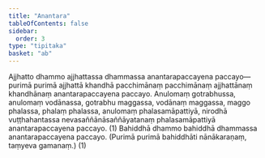 ```yaml
---
title: "Anantara"
tableOfContents: false
sidebar:
  order: 3
type: "tipitaka"
basket: "ab"
---
```



<DynamicBreadcrumb />

<Division number="32">

<Paragraph number="2821">
Ajjhatto dhammo ajjhattassa dhammassa anantarapaccayena paccayo—  purimā purimā ajjhattā khandhā pacchimānaṃ pacchimānaṃ ajjhattānaṃ khandhānaṃ anantarapaccayena paccayo. Anulomaṃ gotrabhussa, anulomaṃ vodānassa, gotrabhu maggassa, vodānaṃ maggassa, maggo phalassa, phalaṃ phalassa, anulomaṃ phalasamāpattiyā, nirodhā vuṭṭhahantassa nevasaññānāsaññāyatanaṃ phalasamāpattiyā anantarapaccayena paccayo. (1)
</Paragraph>

<Paragraph number="2822">
Bahiddhā dhammo bahiddhā dhammassa anantarapaccayena paccayo. (Purimā purimā bahiddhāti nānākaraṇaṃ, taṃyeva gamanaṃ.) (1)
</Paragraph>
</Division>